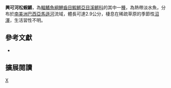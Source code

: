 {{Speciesbox 
| taxon = Pituna xinguensis
| status = NE
| status_system = IUCN3.1
| authority =  [[Costa|Costa]] & [[Nielsen|Nielsen]], 2007
| synonyms = 
}}
'''興可河松蝦鱂'''，為[[輻鰭魚綱|輻鰭魚綱]][[鯉齒目|鯉齒目]][[鰕鱂亞目|鰕鱂亞目]][[溪鱂科|溪鱂科]]的其中一[[種|種]]，為熱帶淡水魚，分布於[[南美洲|南美洲]][[巴西|巴西]][[亞馬遜河|亞馬遜河]]流域，體長可達2.9公分，棲息在稀疏草原的季節性[[沼澤|沼澤]]，生活習性不明。
== 參考文獻 ==
*{{FishBase_species|genus=Pituna|species=xinguensis|year=2014|month=9}}

== 擴展閱讀 ==
{{refbegin}}
{{wikispecies-inline|Pituna xinguensis|興可河松蝦鱂}}
{{refend}}
{{Taxonbar|from=Q5856270}}

[[Category:松蝦鱂屬|X]]